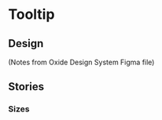 <!-- Tooltip.stories.mdx -->


<Meta title="Tooltip" />

# Tooltip

<Canvas>
  <Story story={Default} />
</Canvas>

<ArgsTable of={Tooltip} story="^" />

## Design

(Notes from Oxide Design System Figma file)

## Stories

### Sizes
